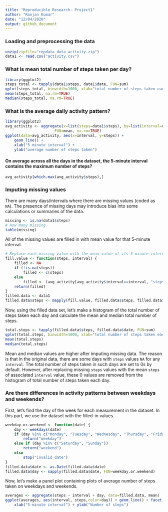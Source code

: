 ---
title: "Reproducible Research- Project1"
author: "Ranjan Kumar"
date: "12/04/2020"
output: github_document
---

### Loading and preprocessing the data
```{r loaddata}
unzip(zipfile="repdata_data_activity.zip")
data1 <- read.csv("activity.csv")
```

### What is mean total number of steps taken per day?
```{r}
library(ggplot2)
steps_total <- tapply(data1$steps, data1$date, FUN=sum)
qplot(steps_total, binwidth=1000, xlab="total number of steps taken each day")
mean(steps_total, na.rm=TRUE)
median(steps_total, na.rm=TRUE)
```

### What is the average daily activity pattern?
```{r avg_activity}
library(ggplot2)
avg_activity <- aggregate(x=list(steps=data1$steps), by=list(interval=data1$interval),
                      FUN=mean, na.rm=TRUE)
ggplot(data=avg_activity, aes(x=interval, y=steps)) +
    geom_line() +
    xlab("5-minute interval") +
    ylab("average number of steps taken")
```

#### On average across all the days in the dataset, the 5-minute interval contains the maximum number of steps?
```{r}
avg_activity[which.max(avg_activity$steps),]
```

### Imputing missing values

There are many days/intervals where there are missing values (coded as `NA`). The presence of missing days may introduce bias into some calculations or summaries of the data.

```{r how_many_missing}
missing <- is.na(data1$steps)
# How many missing
table(missing)
```

All of the missing values are filled in with mean value for that 5-minute
interval.

```{r}
# Replace each missing value with the mean value of its 5-minute interval
fill.value <- function(steps, interval) {
    filled <- NA
    if (!is.na(steps))
        filled <- c(steps)
    else
        filled <- (avg_activity[avg_activity$interval==interval, "steps"])
    return(filled)
}
filled.data <- data1
filled.data$steps <- mapply(fill.value, filled.data$steps, filled.data$interval)
```
Now, using the filled data set, let's make a histogram of the total number of steps taken each day and calculate the mean and median total number of steps.

```{r}
total.steps <- tapply(filled.data$steps, filled.data$date, FUN=sum)
qplot(total.steps, binwidth=1000, xlab="total number of steps taken each day")
mean(total.steps)
median(total.steps)
```

Mean and median values are higher after imputing missing data. The reason is
that in the original data, there are some days with `steps` values `NA` for 
any `interval`. The total number of steps taken in such days are set to 0s by
default. However, after replacing missing `steps` values with the mean `steps`
of associated `interval` value, these 0 values are removed from the histogram
of total number of steps taken each day.

### Are there differences in activity patterns between weekdays and weekends?
First, let's find the day of the week for each measurement in the dataset. In
this part, we use the dataset with the filled-in values.

```{r}
weekday.or.weekend <- function(date) {
    day <- weekdays(date)
    if (day %in% c("Monday", "Tuesday", "Wednesday", "Thursday", "Friday"))
        return("weekday")
    else if (day %in% c("Saturday", "Sunday"))
        return("weekend")
    else
        stop("invalid date")
}
filled.data$date <- as.Date(filled.data$date)
filled.data$day <- sapply(filled.data$date, FUN=weekday.or.weekend)
```

Now, let's make a panel plot containing plots of average number of steps taken
on weekdays and weekends.
```{r}
averages <- aggregate(steps ~ interval + day, data=filled.data, mean)
ggplot(averages, aes(interval, steps,color=day)) + geom_line() + facet_grid(day ~ .) +
    xlab("5-minute interval") + ylab("Number of steps")
```